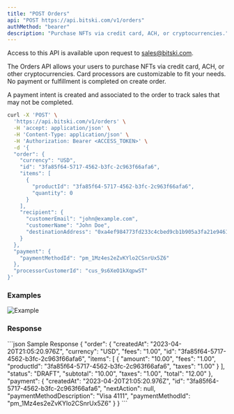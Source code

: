 ```yaml
---
title: "POST Orders"
api: "POST https://api.bitski.com/v1/orders"
authMethod: "bearer"
description: "Purchase NFTs via credit card, ACH, or cryptocurrencies."
---
```


<Note>Access to this API is available upon request to sales@bitski.com.</Note>

The Orders API allows your users to purchase NFTs via credit card, ACH, or other cryptocurrencies. Card processors are
customizable to fit your needs. No payment or fulfillment is completed on
create order.

A payment intent is created and associated to the order to track sales that may
not be completed.

<RequestExample>

```bash cURL
curl -X 'POST' \
  'https://api.bitski.com/v1/orders' \
  -H 'accept: application/json' \
  -H 'Content-Type: application/json' \
  -H 'Authorization: Bearer <ACCESS_TOKEN>' \
  -d '{
  "order": {
    "currency": "USD",
    "id": "3fa85f64-5717-4562-b3fc-2c963f66afa6",
    "items": [
      {
        "productId": "3fa85f64-5717-4562-b3fc-2c963f66afa6",
        "quantity": 0
      }
    ],
    "recipient": {
      "customerEmail": "john@example.com",
      "customerName": "John Doe",
      "destinationAddress": "0xa4ef984773fd233c4cbed9cb1b905a3fa21e9461"
    }
  },
  "payment": {
    "paymentMethodId": "pm_1Mz4es2eZvKYlo2CSnrUx5Z6"
  },
  "processorCustomerId": "cus_9s6XeO1kXqpwST"
}'
```

</RequestExample>

### Examples

![Example](/assets/images/order-summary-254645779af54a4557ecbb050d52f733.png "Purchase flow")

### Response

<ResponseField name="order" type="Order object" required>
  <Expandable title="properties">
    <ResponseField name="id" type="string" required/>
    <ResponseField name="createdAt" type="string" required/>
    <ResponseField name="currency" type="string" required/>
    <ResponseField name="items" type="array of object" required/>
    <ResponseField name="status" type="string" required/>
    <ResponseField name="subtotal" type="string" required/>
    <ResponseField name="fees" type="string" required/>
    <ResponseField name="taxes" type="string" required/>
    <ResponseField name="total" type="string" required/>
  </Expandable>
</ResponseField>

<ResponseField name="payment" type="Payment object" required>
  <Expandable title="properties">
    <ResponseField name="id" type="string" required/>
    <ResponseField name="createdAt" type="string" required/>
    <ResponseField name="nextAction" type="object" />
    <ResponseField name="paymentMethodDescription" type="object" required />
    <ResponseField name="paymentMethodId" type="string" required/>
  </Expandable>
</ResponseField>

<ResponseExample>
```json Sample Response
{
  "order": {
    "createdAt": "2023-04-20T21:05:20.976Z",
    "currency": "USD",
    "fees": "1.00",
    "id": "3fa85f64-5717-4562-b3fc-2c963f66afa6",
    "items": [
      {
        "amount": "10.00",
        "fees": "1.00",
        "productId": "3fa85f64-5717-4562-b3fc-2c963f66afa6",
        "taxes": "1.00"
      }
    ],
    "status": "DRAFT",
    "subtotal": "10.00",
    "taxes": "1.00",
    "total": "12.00"
  },
  "payment": {
    "createdAt": "2023-04-20T21:05:20.976Z",
    "id": "3fa85f64-5717-4562-b3fc-2c963f66afa6",
    "nextAction": null,
    "paymentMethodDescription": "Visa 4111",
    "paymentMethodId": "pm_1Mz4es2eZvKYlo2CSnrUx5Z6"
  }
}
```
</ResponseExample>
